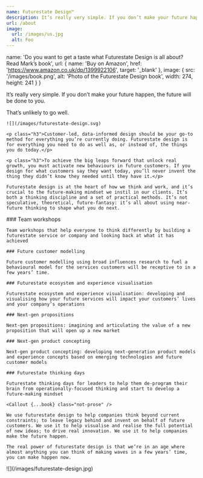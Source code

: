 ```yaml
---
name: Futurestate Design™
description: It’s really very simple. If you don’t make your future happen, the future will be done to you.
url: /about
image:
  url: /images/us.jpg
  alt: Foo
---
```



  name: 'Do you want to get a taste what Futurestate Design is all about? Read Mark’s book',
  url: { name: 'Buy on Amazon', href: 'https://www.amazon.co.uk/dp/1399922106', target: '_blank' },
  image: { src: '/images/book.png', alt: 'Photo of the Futurestate Design book', width: 274, height: 241 }
}

<Article>
  <Prose>
    <p class="lead">It’s really very simple. If you don’t make your future happen, the future will be done to you.</p>
    <p class="lead">That’s unlikely to go well.</p>

    ![](/images/futurestate-design.svg)

    <p class="h3">Customer-led, data-informed design should be your go-to method for everything you’re currently doing. Futurestate design is for everything you need to do as well as, or instead of, the things you do today.</p>

    <p class="h3">To achieve the big leaps forward that unlock real growth, you must activate new behaviours in future customers. If you design for what customers say they want today, you’ll never invent the thing they didn’t know they needed until they have it.</p>

    Futurestate design is at the heart of how we think and work, and it’s crucial to the future-making mindset we instil in our clients. It’s both a thinking discipline and a set of practical methods. It’s not speculative, theoretical, future-fantasy: it’s all about using near-future thinking to shape what you do next.

  </Prose>
</Article>

<Section name="Some of the ways we use it">
  <Prose>
    ### Team workshops

    Team workshops that help everyone to think differently by building a futurestate service or company and looking back at what it has achieved

    ### Future customer modelling

    Future customer modelling using broad influences research to fuel a behavioural model for the services customers will be receptive to in a few years’ time.

    ### Futurestate ecosystem and experience visualisation

    Futurestate ecosystem and experience visualisation: developing and visualising how your future services will impact your customers’ lives and your company’s operations

    ### Next-gen propositions

    Next-gen propositions: imagining and articulating the value of a new proposition that will open up a new market

    ### Next-gen product concepting

    Next-gen product concepting: developing next-generation product models and experience concepts based on emerging technologies and future customer models

    ### Futurestate thinking days

    Futurestate thinking days for leaders to help them de-program their brain from operationally-focused thinking and start to develop a future-making mindset

    <Callout {...book} class="not-prose" />

    We use futurestate design to help companies think beyond current constraints; to leave legacy behind and invent on behalf of future customers. We use it to help visualise and realise the full potential of new ideas; to drive real innovation. We use it to help companies make the future happen.

    The real power of futurestate design is that we’re in an age where almost anything you can think of making waves in a few years’ time, you can make happen now.

  </Prose>
</Section>

<div class="max-w-[80rem] mx-auto">![](/images/futurestate-design.jpg)</div>
